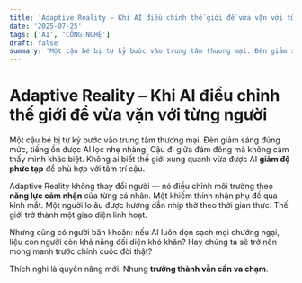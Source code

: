 ```yaml
---
title: 'Adaptive Reality – Khi AI điều chỉnh thế giới để vừa vặn với từng người'
date: '2025-07-25'
tags: ['AI', 'CÔNG-NGHỆ']
draft: false
summary: 'Một cậu bé bị tự kỷ bước vào trung tâm thương mại. Đèn giảm sáng đúng mức, tiếng ồn được AI lọc nhẹ '
---
```


# Adaptive Reality – Khi AI điều chỉnh thế giới để vừa vặn với từng người

Một cậu bé bị tự kỷ bước vào trung tâm thương mại. Đèn giảm sáng đúng mức, tiếng ồn được AI lọc nhẹ nhàng. Cậu đi giữa đám đông mà không cảm thấy mình khác biệt. Không ai biết thế giới xung quanh vừa được AI **giảm độ phức tạp** để phù hợp với tâm trí cậu.

Adaptive Reality không thay đổi người — nó điều chỉnh môi trường theo **năng lực cảm nhận** của từng cá nhân. Một khiếm thính nhận phụ đề qua kính mắt. Một người lo âu được hướng dẫn nhịp thở theo thời gian thực. Thế giới trở thành một giao diện linh hoạt.

Nhưng cũng có người băn khoăn: nếu AI luôn dọn sạch mọi chướng ngại, liệu con người còn khả năng đối diện khó khăn? Hay chúng ta sẽ trở nên mong manh trước chính cuộc đời thật?

Thích nghi là quyền năng mới. Nhưng **trưởng thành vẫn cần va chạm**.